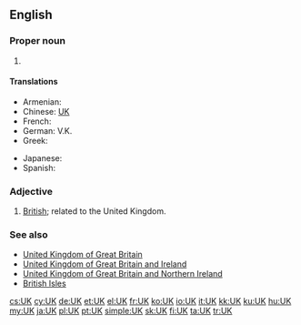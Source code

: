 {{also|Appendix:Variations of "uk"}}
==English==

===Proper noun===
{{en-proper noun}}

# {{abbreviation of|United Kingdom}}

====Translations====
{{trans-top|Abbreviation of United Kingdom}}
* Armenian: {{t-|hy|ՄԹ|tr=MTʿ|sc=Armn}}
* Chinese: [[UK]]
* French: {{t-|fr|R.U.|m}}
* German: V.K.
* Greek: {{t-|el|ΗΒ|n}}
{{trans-mid}}
* Japanese: {{t+|ja|UK}}
* Spanish: {{t-|es|R.U.|m}}
{{trans-bottom}}

===Adjective===
{{en-adj|?}}

# [[British]]; related to the United Kingdom.

===See also===
* [[United Kingdom of Great Britain]]
* [[United Kingdom of Great Britain and Ireland]]
* [[United Kingdom of Great Britain and Northern Ireland]]
* [[British Isles]]

[[cs:UK]]
[[cy:UK]]
[[de:UK]]
[[et:UK]]
[[el:UK]]
[[fr:UK]]
[[ko:UK]]
[[io:UK]]
[[it:UK]]
[[kk:UK]]
[[ku:UK]]
[[hu:UK]]
[[my:UK]]
[[ja:UK]]
[[pl:UK]]
[[pt:UK]]
[[simple:UK]]
[[sk:UK]]
[[fi:UK]]
[[ta:UK]]
[[tr:UK]]